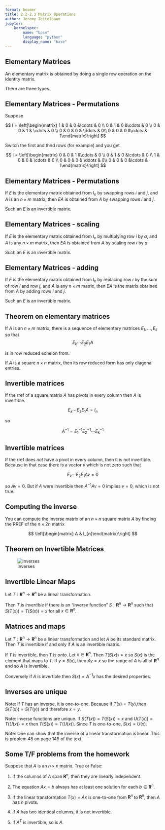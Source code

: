 ```yaml
---
format: beamer
title: 2.2-2.3 Matrix Operations
author: Jeremy Teitelbaum
jupyter:
    kernelspec:
        name: "base"
        language: "python"
        display_name: "base"
---
```


## Elementary Matrices

An elementary matrix is obtained by doing a single row operation on the identity matrix.  

There are three types.

## Elementary Matrices - Permutations

Suppose

$$
I = \left[\begin{matrix} 1 & 0 & 0 &\cdots & 0 \\ 0 & 1 & 0 &\cdots & 0 \\ 0 & 0 & 1 & \cdots & 0 \\
0 & 0 & 0 & \ddots & 0\\
0 & 0 & 0 &\cdots & 1\end{matrix}\right]
$$

Switch the first and third rows (for example) and you get

$$
I = \left[\begin{matrix} 0 & 0 & 1 &\cdots & 0 \\ 0 & 1 & 0 &\cdots & 0 \\ 1 & 0 & 0 & \cdots & 0 \\
0 & 0 & 0 & \ddots & 0\\
0 & 0 & 0 &\cdots & 1\end{matrix}\right]
$$

## Elementary Matrices - Permutations

If $E$ is the elementary matrix obtained from $I_n$
by swapping rows $i$ and $j$, and $A$ is an $n\times m$ matrix, then $EA$ is obtained from $A$ by swapping rows $i$ and $j$. 

Such an $E$ is an invertible matrix. 

## Elementary Matrices - scaling

If $E$ is the elementary matrix obtained from $I_{n}$ by multiplying row $i$ by $a$, and $A$ is any $n\times m$ matrix, then $EA$ is obtained from $A$ by scaling row $i$ by $a$.

Such an $E$ is an invertible matrix.

## Elementary Matrices - adding

If $E$ is the elementary matrix obtained from $I_{n}$ by replacing row $i$ by the sum of row $i$ and row $j$, and $A$ is any $n\times m$ matrix, then $EA$ is the matrix obtained from $A$ by adding rows $i$ and $j$.

Such an $E$ is an invertible matrix. 

## Theorem on elementary matrices

If $A$ is an $n\times m$ matrix, there is a sequence of elementary matrices $E_{1},\ldots, E_{k}$ so that
$$
E_{k}\cdots E_{2}E_{1}A
$$

is in row reduced echelon from.

If $A$ is a square $n\times n$ matrix, then its row reduced form has only diagonal entries.  

## Invertible matrices

If the rref of a square matrix $A$ has pivots in every column then $A$ is invertible.

$$
E_{k}\cdots E_{2}E_{1}A = I_{n}
$$

so 

$$
A^{-1} = E_{1}^{-1}E_{2}^{-1}\cdots E_{k}^{-1}
$$

## Invertible matrices

If the rref does *not* have a pivot in every column, then it is not invertible.   Because in that case there is a vector $v$ which is not zero such that 

$$
E_{k}\cdots E_{2}E_{1}Av=0
$$

so $Av=0$.  But if $A$ were invertible then $A^{-1}Av=0$ implies $v=0$, which is  not true. 

## Computing the inverse

You can compute the inverse matrix of an $n\times n$ square matrix $A$ by finding the RREF of the $n\times 2n$ matrix

$$
\left[\begin{matrix} A & I_{n}\end{matrix}\right]
$$

## Theorem on Invertible Matrices

![Inverses](InvertibleMatrixTheorem.png)

## Invertible Linear Maps

Let $T:\mathbf{R}^{n}\to\mathbf{R}^{n}$
be a linear transformation.

Then $T$ is *invertible* if there is an "inverse function" $S:\mathbf{R}^{n}\to\mathbf{R}^{n}$ such that $S(T(x))=T(S(x))=x$ for all $x\in\mathbf{R}^{n}$. 

## Matrices and maps

Let $T:\mathbf{R}^{n}\to\mathbf{R}^{n}$ be a linear transformation and let $A$ be its standard matrix.  Then $T$ is invertible if and only if $A$ is an invertible matrix.

If $T$ is invertible, then $T$ is *onto*.  Let $x\in\mathbf{R}^{n}$.  Then $T(S(x))=x$ so $S(x)$ is the element that maps to $T$.  If $y=S(x)$,
then $Ay=x$ so the range of $A$ is all of $\mathbf{R}^{n}$ and so $A$ is invertible.

Conversely if $A$ is invertible then $S(x)=A^{-1}x$ has the desired properties.

## Inverses are unique

Note: if $T$ has an inverse, it is one-to-one.  Because if $T(x)=T(y)$,then
$S(T(x))=S(T(y))$ and therefore $x=y$. 

Note: inverse functions are unique.  If $S(T(x))=T(S(x))=x$ and $U(T(x))=T(U(x))=x$ then $T(S(x))=T(U(x))$.  Since $T$ is one-to-one, $S(x)=U(x)$.

Note: One can show that the inverse of a linear transformation is linear. This is problem 48 on page 149 of the text.

## Some T/F problems from the homework

Suppose that $A$ is an $n\times n$ matrix.  True or False:

1. If the columns of $A$ span $\mathbf{R}^{n}$, then they are linearly independent.

2. The equation $Ax=b$ always has at least one solution for each $b\in\mathbf{R}^{n}$.

3. If the linear transformation $T(x)=Ax$ is one-to-one from $\mathbf{R}^{n}$ to $\mathbf{R}^{n}$, then $A$ has $n$ pivots.

4. If $A$ has two identical columns, it is not invertible. 

5.  If $A^{T}$ is invertible, so is $A$.